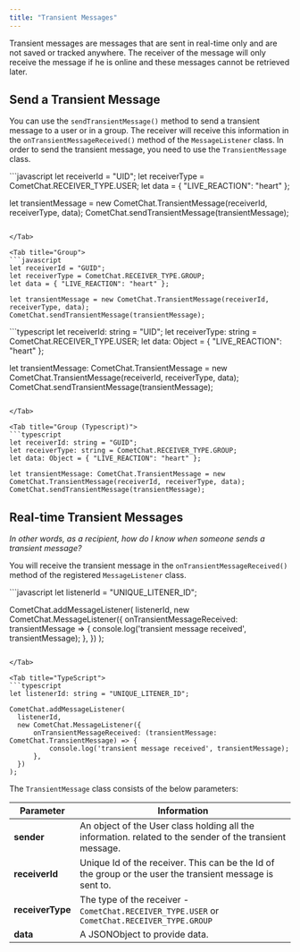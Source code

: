 ```yaml
---
title: "Transient Messages"
---
```




Transient messages are messages that are sent in real-time only and are not saved or tracked anywhere. The receiver of the message will only receive the message if he is online and these messages cannot be retrieved later.

## Send a Transient Message

You can use the `sendTransientMessage()` method to send a transient message to a user or in a group. The receiver will receive this information in the `onTransientMessageReceived()` method of the `MessageListener` class. In order to send the transient message, you need to use the `TransientMessage` class.

<Tabs>
<Tab title="User">
```javascript
let receiverId = "UID";
let receiverType = CometChat.RECEIVER_TYPE.USER;
let data = { "LIVE_REACTION": "heart" };

let transientMessage = new CometChat.TransientMessage(receiverId, receiverType, data);
CometChat.sendTransientMessage(transientMessage);
```

</Tab>

<Tab title="Group">
```javascript
let receiverId = "GUID";
let receiverType = CometChat.RECEIVER_TYPE.GROUP;
let data = { "LIVE_REACTION": "heart" };

let transientMessage = new CometChat.TransientMessage(receiverId, receiverType, data);
CometChat.sendTransientMessage(transientMessage); 
```

</Tab>

<Tab title="User (Typescript)">
```typescript
let receiverId: string = "UID";
let receiverType: string = CometChat.RECEIVER_TYPE.USER;
let data: Object = { "LIVE_REACTION": "heart" };

let transientMessage: CometChat.TransientMessage = new CometChat.TransientMessage(receiverId, receiverType, data);
CometChat.sendTransientMessage(transientMessage);
```

</Tab>

<Tab title="Group (Typescript)">
```typescript
let receiverId: string = "GUID";
let receiverType: string = CometChat.RECEIVER_TYPE.GROUP;
let data: Object = { "LIVE_REACTION": "heart" };

let transientMessage: CometChat.TransientMessage = new CometChat.TransientMessage(receiverId, receiverType, data);
CometChat.sendTransientMessage(transientMessage);
```

</Tab>

</Tabs>

## Real-time Transient Messages

*In other words, as a recipient, how do I know when someone sends a transient message?*

You will receive the transient message in the `onTransientMessageReceived()` method of the registered `MessageListener` class.

<Tabs>
<Tab title="Message Listener">
```javascript
let listenerId = "UNIQUE_LITENER_ID";

CometChat.addMessageListener(
listenerId,
new CometChat.MessageListener({
  onTransientMessageReceived: transientMessage => {
    console.log('transient message received', transientMessage);
  },
})
);   
```

</Tab>

<Tab title="TypeScript">
```typescript
let listenerId: string = "UNIQUE_LITENER_ID";

CometChat.addMessageListener(
  listenerId,
  new CometChat.MessageListener({
      onTransientMessageReceived: (transientMessage: CometChat.TransientMessage) => {
          console.log('transient message received', transientMessage);
      },
  })
);
```

</Tab>

</Tabs>

The `TransientMessage` class consists of the below parameters:

| Parameter        | Information                                                                                              |
| ---------------- | -------------------------------------------------------------------------------------------------------- |
| **sender**       | An object of the User class holding all the information. related to the sender of the transient message. |
| **receiverId**   | Unique Id of the receiver. This can be the Id of the group or the user the transient message is sent to. |
| **receiverType** | The type of the receiver - `CometChat.RECEIVER_TYPE.USER` or `CometChat.RECEIVER_TYPE.GROUP`             |
| **data**         | A JSONObject to provide data.                                                                            |
